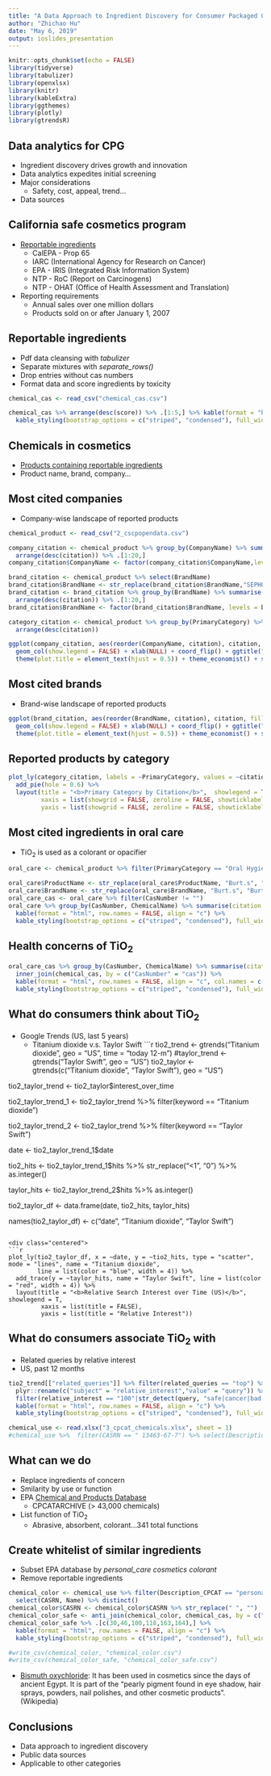 ---
title: "A Data Approach to Ingredient Discovery for Consumer Packaged Goods (CPG)"
author: "Zhichao Hu"
date: "May 6, 2019"
output: ioslides_presentation
---

```{r setup, include=FALSE}
knitr::opts_chunk$set(echo = FALSE)
library(tidyverse)
library(tabulizer)
library(openxlsx)
library(knitr)
library(kableExtra)
library(ggthemes)
library(plotly)
library(gtrendsR)
```

## Data analytics for CPG
* Ingredient discovery drives growth and innovation
* Data analytics expedites initial screening
* Major considerations
    * Safety, cost, appeal, trend...
* Data sources

## California safe cosmetics program
* [Reportable ingredients](https://www.cdph.ca.gov/Programs/CCDPHP/DEODC/OHB/CSCP/CDPH Document Library/chemlist.pdf)
    * CalEPA - Prop 65
    * IARC (International Agency for Research on Cancer)
    * EPA - IRIS (Integrated Risk Information System)
    * NTP - RoC (Report on Carcinogens)
    * NTP - OHAT (Office of Health Assessment and Translation)
* Reporting requirements
    * Annual sales over one million dollars
    * Products sold on or after January 1, 2007

## Reportable ingredients
* Pdf data cleansing with *tabulizer*
* Separate mixtures with *separate_rows()*
* Drop entries without cas numbers
* Format data and score ingredients by toxicity

```{r echo = FALSE, message = FALSE}
chemical_cas <- read_csv("chemical_cas.csv")
```

```{r echo = FALSE, message = FALSE, results = "asis"}
chemical_cas %>% arrange(desc(score)) %>% .[1:5,] %>% kable(format = "html", row.names = FALSE, align = "c") %>% 
  kable_styling(bootstrap_options = c("striped", "condensed"), full_width = F, font_size = 18)
```

## Chemicals in cosmetics
* [Products containing reportable ingredients](https://data.chhs.ca.gov/dataset/chemicals-in-cosmetics/resource/57da6c9a-41a7-44b0-ab8d-815ff2cd5913)
* Product name, brand, company...

## Most cited companies
* Company-wise landscape of reported products
```{r echo = FALSE, message = FALSE}
chemical_product <- read_csv("2_cscpopendata.csv")
```

```{r echo = FALSE, message = FALSE}
company_citation <- chemical_product %>% group_by(CompanyName) %>% summarise(citation = n()) %>% 
  arrange(desc(citation)) %>% .[1:20,]
company_citation$CompanyName <- factor(company_citation$CompanyName,levels = company_citation$CompanyName)

brand_citation <- chemical_product %>% select(BrandName)
brand_citation$BrandName <- str_replace(brand_citation$BrandName,"SEPHORA", "Sephora")
brand_citation <- brand_citation %>% group_by(BrandName) %>% summarise(citation = n()) %>% 
  arrange(desc(citation)) %>% .[1:20,]
brand_citation$BrandName <- factor(brand_citation$BrandName, levels = brand_citation$BrandName)

category_citation <- chemical_product %>% group_by(PrimaryCategory) %>% summarise(citation = n()) %>% 
  arrange(desc(citation))
```
<div class="centered">
```{r echo = FALSE, message = FALSE}
ggplot(company_citation, aes(reorder(CompanyName, citation), citation, fill = CompanyName)) + 
  geom_col(show.legend = FALSE) + xlab(NULL) + coord_flip() + ggtitle("Top 20 Most Cited Companies") +
  theme(plot.title = element_text(hjust = 0.5)) + theme_economist() + scale_fill_hue(l = 50)
```
</div>

## Most cited brands
* Brand-wise landscape of reported products

<div class="centered">
```{r echo = FALSE, message = FALSE}
ggplot(brand_citation, aes(reorder(BrandName, citation), citation, fill = BrandName)) + 
  geom_col(show.legend = FALSE) + xlab(NULL) + coord_flip() + ggtitle("Top 20 Most Cited Brands") +
  theme(plot.title = element_text(hjust = 0.5)) + theme_economist() + scale_fill_hue(l = 50)
```
</div>

## Reported products by category
<div class="centered">
```{r echo = FALSE, message = FALSE}
plot_ly(category_citation, labels = ~PrimaryCategory, values = ~citation) %>% 
  add_pie(hole = 0.6) %>% 
  layout(title = "<b>Primary Category by Citation</b>",  showlegend = T,
         xaxis = list(showgrid = FALSE, zeroline = FALSE, showticklabels = FALSE),
         yaxis = list(showgrid = FALSE, zeroline = FALSE, showticklabels = FALSE))
```
</div>

## Most cited ingredients in oral care
* TiO~2~ is used as a colorant or opacifier
```{r echo = FALSE, message = TRUE}
oral_care <- chemical_product %>% filter(PrimaryCategory == "Oral Hygiene Products")
```

```{r echo = FALSE, message = TRUE}
oral_care$ProductName <- str_replace(oral_care$ProductName, "Burt.s", "Burt's")
oral_care$BrandName <- str_replace(oral_care$BrandName, "Burt.s", "Burt's")
oral_care_cas <- oral_care %>% filter(CasNumber != "")
oral_care %>% group_by(CasNumber, ChemicalName) %>% summarise(citation = n()) %>% arrange(desc(citation)) %>% 
  kable(format = "html", row.names = FALSE, align = "c") %>% 
  kable_styling(bootstrap_options = c("striped", "condensed"), full_width = F, font_size = 18)
```

## Health concerns of TiO~2~

```{r echo = FALSE, message = TRUE}
oral_care_cas %>% group_by(CasNumber, ChemicalName) %>% summarise(citation = n()) %>% 
  inner_join(chemical_cas, by = c("CasNumber" = "cas")) %>% 
  kable(format = "html", row.names = FALSE, align = "c", col.names = c("cas", "name", "citation", "cancer", "developmental", "female<br/>reproductive", "male<br/>reproductive", "score"), escape = FALSE) %>% 
  kable_styling(bootstrap_options = c("striped", "condensed"), full_width = F, font_size = 18)
```

## What do consumers think about TiO~2~
* Google Trends (US, last 5 years)
    * Titanium dioxide v.s. Taylor Swift
```{r echo = FALSE, message = TRUE, cache = TRUE}
tio2_trend <- gtrends("Titanium dioxide", geo = "US", time = "today 12-m")
#taylor_trend <- gtrends("Taylor Swift", geo = "US")
tio2_taylor <- gtrends(c("Titanium dioxide", "Taylor Swift"), geo = "US")

tio2_taylor_trend <- tio2_taylor$interest_over_time

tio2_taylor_trend_1 <- tio2_taylor_trend %>% filter(keyword == "Titanium dioxide")

tio2_taylor_trend_2 <- tio2_taylor_trend %>% filter(keyword == "Taylor Swift")

date <- tio2_taylor_trend_1$date

tio2_hits <- tio2_taylor_trend_1$hits %>% str_replace("<1", "0") %>% as.integer()

taylor_hits <- tio2_taylor_trend_2$hits %>% as.integer()

tio2_taylor_df <- data.frame(date, tio2_hits, taylor_hits)

names(tio2_taylor_df) <- c("date", "Titanium dioxide", "Taylor Swift")

```

<div class="centered">
```{r echo = FALSE, message = TRUE}
plot_ly(tio2_taylor_df, x = ~date, y = ~tio2_hits, type = "scatter", mode = "lines", name = "Titanium dioxide", 
        line = list(color = "blue", width = 4)) %>% 
  add_trace(y = ~taylor_hits, name = "Taylor Swift", line = list(color = "red", width = 4)) %>% 
  layout(title = "<b>Relative Search Interest over Time (US)</b>",  showlegend = T,
         xaxis = list(title = FALSE),
         yaxis = list(title = "Relative Interest"))
```
</div>

## What do consumers associate TiO~2~ with
* Related queries by relative interest
* US, past 12 months

```{r echo = FALSE, message = TRUE}
tio2_trend[["related_queries"]] %>% filter(related_queries == "top") %>% select(subject, value) %>% 
  plyr::rename(c("subject" = "relative_interest","value" = "query")) %>% 
  filter(relative_interest == "100"|str_detect(query, "safe|cancer|bad|dangers|toxic")) %>% 
  kable(format = "html", row.names = FALSE, align = "c") %>% 
  kable_styling(bootstrap_options = c("striped", "condensed"), full_width = F, font_size = 18)
```

```{r echo = FALSE, message = TRUE, cache = TRUE}
chemical_use <- read.xlsx("3_cpcat_chemicals.xlsx", sheet = 1)
#chemical_use %>%  filter(CASRN == " 13463-67-7") %>% select(Description_CPCAT) %>% distinct() %>% nrow()
```

## What can we do
* Replace ingredients of concern
* Smilarity by use or function
* EPA [Chemical and Products Database](https://comptox.epa.gov/dashboard/downloads)
    * CPCATARCHIVE (> 43,000 chemicals)
* List function of TiO~2~
    * Abrasive, absorbent, colorant...341 total functions

## Create whitelist of similar ingredients
* Subset EPA database by *personal_care cosmetics colorant*
* Remove reportable ingredients
<div class="centered">
```{r echo = FALSE, message = TRUE, results = "asis"}
chemical_color <- chemical_use %>% filter(Description_CPCAT == "personal_care cosmetics colorant") %>%
  select(CASRN, Name) %>% distinct()
chemical_color$CASRN <- chemical_color$CASRN %>% str_replace(" ", "")
chemical_color_safe <- anti_join(chemical_color, chemical_cas, by = c("CASRN" = "cas"))
chemical_color_safe %>% .[c(30,46,100,118,163,164),] %>% 
  kable(format = "html", row.names = FALSE, align = "c") %>% 
  kable_styling(bootstrap_options = c("striped", "condensed"), full_width = F, font_size = 18)

#write_csv(chemical_color, "chemical_color.csv")
#write_csv(chemical_color_safe, "chemical_color_safe.csv")
```
</div>

* [Bismuth oxychloride](https://en.wikipedia.org/wiki/Bismuth_oxychloride): It has been used in cosmetics since the days of ancient Egypt. It is part of the "pearly pigment found in eye shadow, hair sprays, powders, nail polishes, and other cosmetic products". (Wikipedia)

## Conclusions
* Data approach to ingredient discovery
* Public data sources
* Applicable to other categories
